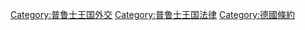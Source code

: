[[Category:普鲁士王国外交|Category:普鲁士王国外交]]
[[Category:普鲁士王国法律|Category:普鲁士王国法律]]
[[Category:德國條約|Category:德國條約]]